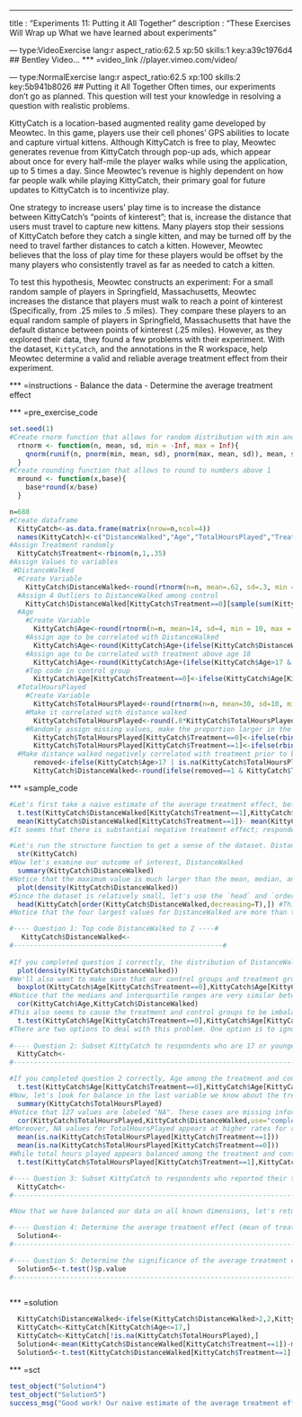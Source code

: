 --- 
title       : "Experiments 11: Putting it All Together"
description : "These Exercises Will Wrap up What we have learned about experiments"
  
--- type:VideoExercise lang:r aspect_ratio:62.5 xp:50 skills:1 key:a39c1976d4
## Bentley Video...
*** =video_link
//player.vimeo.com/video/
 

--- type:NormalExercise lang:r aspect_ratio:62.5 xp:100 skills:2 key:5b941b8026
## Putting it All Together
Often times, our experiments don't go as planned. This question will test your knowledge in resolving a question with realistic problems.

KittyCatch is a location-based augmented reality game developed by Meowtec. In this game, players use their cell phones' GPS abilities to locate and capture virtual kittens. Although KittyCatch is free to play, Meowtec generates revenue from KittyCatch through pop-up ads, which appear about once for every half-mile the player walks while using the application, up to 5 times a day. Since Meowtec's revenue is highly dependent on how far people walk while playing KittyCatch, their primary goal for future updates to KittyCatch is to incentivize play. 

One strategy to increase users' play time is to increase the distance between KittyCatch's "points of kinterest"; that is, increase the distance that users must travel to capture new kittens. Many players stop their sessions of KittyCatch before they catch a single kitten, and may be turned off by the need to travel farther distances to catch a kitten. However, Meowtec believes that the loss of play time for these players would be offset by the many players who consistently travel as far as needed to catch a kitten. 

To test this hypothesis, Meowtec constructs an experiment: For a small random sample of players in Springfield, Massachusetts, Meowtec increases the distance that players must walk to reach a point of kinterest (Specifically, from .25 miles to .5 miles). They compare these players to an equal random sample of players in Springfield, Massachusetts that have the default distance between points of kinterest (.25 miles). However, as they explored their data, they found a few problems with their experiment. With the dataset, `KittyCatch`, and the annotations in the R workspace, help Meowtec determine a valid and reliable average treatment effect from their experiment.

*** =instructions
- Balance the data
- Determine the average treatment effect

*** =pre_exercise_code
```{r}
set.seed(1)
#Create rnorm function that allows for random distribution with min and max
  rtnorm <- function(n, mean, sd, min = -Inf, max = Inf){
    qnorm(runif(n, pnorm(min, mean, sd), pnorm(max, mean, sd)), mean, sd)
  }
#Create rounding function that allows to round to numbers above 1
  mround <- function(x,base){ 
    base*round(x/base) 
  } 

n=688
#Create dataframe
  KittyCatch<-as.data.frame(matrix(nrow=n,ncol=4))
  names(KittyCatch)<-c("DistanceWalked","Age","TotalHoursPlayed","Treatment")
#Assign Treatment randomly
  KittyCatch$Treatment<-rbinom(n,1,.35)
#Assign Values to variables
 #DistanceWalked
  #Create Variable
    KittyCatch$DistanceWalked<-round(rtnorm(n=n, mean=.62, sd=.3, min = 0, max = 1.3),2)
  #Assign 4 Outliers to DistanceWalked among control
    KittyCatch$DistanceWalked[KittyCatch$Treatment==0][sample(sum(KittyCatch$Treatment==0),4)]<-round(rtnorm(n=4, mean=7.00, sd=.6, min = 5, max = 9),2)
  #Age
    #Create Variable
      KittyCatch$Age<-round(rtnorm(n=n, mean=14, sd=4, min = 10, max = 40))
    #Assign age to be correlated with DistanceWalked
      KittyCatch$Age<-round(KittyCatch$Age+(ifelse(KittyCatch$DistanceWalked>median(KittyCatch$DistanceWalked),2,-2)))
    #Assign age to be correlated with treatment above age 18
      KittyCatch$Age<-round(KittyCatch$Age+(ifelse(KittyCatch$Age>17 & KittyCatch$Treatment==1,4,0)))
    #Top code in control group
      KittyCatch$Age[KittyCatch$Treatment==0]<-ifelse(KittyCatch$Age[KittyCatch$Treatment==0]>18,18,KittyCatch$Age[KittyCatch$Treatment==0])
  #TotalHoursPlayed
    #Create Variable
      KittyCatch$TotalHoursPlayed<-round(rtnorm(n=n, mean=30, sd=10, min = 1, max = 50))
    #Make it correlated with distance walked
      KittyCatch$TotalHoursPlayed<-round(.8*KittyCatch$TotalHoursPlayed + .2*KittyCatch$TotalHoursPlayed*KittyCatch$DistanceWalked)
    #Randomly assign missing values, make the proportion larger in the treatment; and make the likelihood for NA correlate with larger values
      KittyCatch$TotalHoursPlayed[KittyCatch$Treatment==0]<-ifelse(rbinom(sum(KittyCatch$Treatment==0),1,(.05+.05*KittyCatch$TotalHoursPlayed[KittyCatch$Treatment==0]/mean(KittyCatch$TotalHoursPlayed))),NA,KittyCatch$TotalHoursPlayed[KittyCatch$Treatment==0])
      KittyCatch$TotalHoursPlayed[KittyCatch$Treatment==1]<-ifelse(rbinom(sum(KittyCatch$Treatment==1),1,(.25+.05*KittyCatch$TotalHoursPlayed[KittyCatch$Treatment==1]/mean(KittyCatch$TotalHoursPlayed,na.rm = T))),NA,KittyCatch$TotalHoursPlayed[KittyCatch$Treatment==1])
  #Make distance walked negatively correlated with treatment prior to balance, and positvely correlated with treatment after balance
      removed<-ifelse(KittyCatch$Age>17 | is.na(KittyCatch$TotalHoursPlayed),1,0)
      KittyCatch$DistanceWalked<-round(ifelse(removed==1 & KittyCatch$Treatment==0,1.5*KittyCatch$DistanceWalked,ifelse(removed==0 & KittyCatch$Treatment==1,1.3*KittyCatch$DistanceWalked,KittyCatch$DistanceWalked)),2)

```
*** =sample_code
```{r}
#Let's first take a naive estimate of the average treatment effect, before testing or correcting for imbalance in the dataset
  t.test(KittyCatch$DistanceWalked[KittyCatch$Treatment==1],KittyCatch$DistanceWalked[KittyCatch$Treatment==0])
  mean(KittyCatch$DistanceWalked[KittyCatch$Treatment==1])- mean(KittyCatch$DistanceWalked[KittyCatch$Treatment==0])
#It seems that there is substantial negative treatment effect; respondents walked less in the treatment than in the control. But is this finding reliable?

#Let's run the structure function to get a sense of the dataset. DistanceWalked is our outcome of interest, and Treatment is the key independent variable that we care about. TotalHoursPlayed refers to how many hours the user has put into KittyCatch in total.
  str(KittyCatch)
#Now let's examine our outcome of interest, DistanceWalked
  summary(KittyCatch$DistanceWalked)
#Notice that the maximum value is much larger than the mean, median, and 3rd quartile of the dataset. This outlier might bias our t.test results by violating its assumption that the data is normally distributed. See density plot below to observe the long right tail in the distribution of DistanceWalked.
  plot(density(KittyCatch$DistanceWalked))
#Since the dataset is relatively small, let's use the `head` and `order` commands to examine the highest DistanceWalked observations in the dataset
  head(KittyCatch[order(KittyCatch$DistanceWalked,decreasing=T),]) #This syntax shows us 6 observations, sorted by the largest value for DistanceWalked
#Notice that the four largest values for DistanceWalked are more than three times as large as the 5th largest value for DistanceWalked. These are clearly outliers. However, we should also note that all of these values are in the control group, so removing them from our dataset, as we had done with previous outliers, might also bias our estimates by lowering the mean values for the treatment group. Instead, let's top code these values so that they are still the largest values in the dataset, but so that they are not outliers and do not violate our assumptions of normality. Top coding can be arbitrary (and there are better methods for handling outliers), but for this assignment, let's just assign all DistanceWalked observations above a value of 2 to 2

#---- Question 1: Top code DistanceWalked to 2 ----#
   KittyCatch$DistanceWalked<- 
#----------------------------------------------------#
    
#If you completed question 1 correctly, the distribution of DistanceWalked should look much more normal
  plot(density(KittyCatch$DistanceWalked))
#We'll also want to make sure that our control groups and treatment groups are balanced. Let's compare the age of the control group and treatment group with boxplots
  boxplot(KittyCatch$Age[KittyCatch$Treatment==0],KittyCatch$Age[KittyCatch$Treatment==1],names=c("Control","Treatment"))
#Notice that the medians and interquartile ranges are very similar between the treatment and control groups, but that the largest values in the treatment group rest much higher than in the control group. It turns out that this did not happen by chance; by default, KittyCatch only requires respondents to enter their ages if they state that they are younger than 18; however, for the experiment, all respondents in the treatment group were required to enter their ages. It could be problematic if the ages among the treatment group are different than those in the control group, especially if Age is correlated with DistanceWalked, which, as demonstrated below, it is.
  cor(KittyCatch$Age,KittyCatch$DistanceWalked)
#This also seems to cause the treatment and control groups to be imbalanced with regard to age.
  t.test(KittyCatch$Age[KittyCatch$Treatment==0],KittyCatch$Age[KittyCatch$Treatment==1])
#There are two options to deal with this problem. One option is to ignore it, as we know that age was top coded in the control group, and may entirely be the cause of the imbalance between the treatment and control group. However, what if people who opted into the treatment group tended to be older on average? This could bias our results. A simple way to deal with this problem is to subset the data to only use observations we can be sure are similarly aged. Since we can only be sure of the age of respondents in the treatment group for those younger than 18, let's subset the dataset to only include respondents who are 17 or younger.
  
#---- Question 2: Subset KittyCatch to respondents who are 17 or younger ----#
  KittyCatch<-
#----------------------------------------------------------------------------#

#If you completed question 2 correctly, Age among the treatment and control groups should now be balanced
  t.test(KittyCatch$Age[KittyCatch$Treatment==0],KittyCatch$Age[KittyCatch$Treatment==1])
#Now, let's look for balance in the last variable we know about the treatment and control groups, TotalHoursPlayed.
  summary(KittyCatch$TotalHoursPlayed)
#Notice that 127 values are labeled "NA". These cases are missing information, in large part because KittyCatch allows users to opt out of recording how many hours they play. However, as shown below, TotalHours played appears to be correlated with DistanceWalked.
  cor(KittyCatch$TotalHoursPlayed,KittyCatch$DistanceWalked,use="complete")
#Moreover, NA values for TotalHoursPlayed appears at higher rates for respondents in the treatment group than in the control group
  mean(is.na(KittyCatch$TotalHoursPlayed[KittyCatch$Treatment==1]))
  mean(is.na(KittyCatch$TotalHoursPlayed[KittyCatch$Treatment==0]))
#While total hours played appears balanced among the treatment and control groups for those whose information is available (see t.test below), the fact that its missingness is correlated with DistanceWalked and patterned among the treatment and control groups is cause for concern. Specifically, this could suggest that respondents in the treatment group play more KittyCatch than those in the control group, and are likely to walk further with KittyCatch due to this. A simple solution to this problem then, is listwise deletion; that is, removing respondents from our sample who did not report their total hours played.
  t.test(KittyCatch$TotalHoursPlayed[KittyCatch$Treatment==1],KittyCatch$TotalHoursPlayed[KittyCatch$Treatment==0])

#---- Question 3: Subset KittyCatch to respondents who reported their total hours played ----#
  KittyCatch<-
#--------------------------------------------------------------------------------------------#

#Now that we have balanced our data on all known dimensions, let's return the average treatment effect, and test whether it is significant

#---- Question 4: Determine the average treatment effect (mean of treatment - mean of control) ----#
  Solution4<-
#--------------------------------------------------------------------------------------------------#

#---- Question 5: Determine the significance of the average treatment effect (via a t.test) -------#
  Solution5<-t.test()$p.value
#--------------------------------------------------------------------------------------------------#
  
```
*** =solution
```{r}
  KittyCatch$DistanceWalked<-ifelse(KittyCatch$DistanceWalked>2,2,KittyCatch$DistanceWalked)
  KittyCatch<-KittyCatch[KittyCatch$Age<=17,]
  KittyCatch<-KittyCatch[!is.na(KittyCatch$TotalHoursPlayed),]
  Solution4<-mean(KittyCatch$DistanceWalked[KittyCatch$Treatment==1])-mean(KittyCatch$DistanceWalked[KittyCatch$Treatment==0])
  Solution5<-t.test(KittyCatch$DistanceWalked[KittyCatch$Treatment==1],KittyCatch$DistanceWalked[KittyCatch$Treatment==0])$p.value
```
*** =sct
```{r}
test_object("Solution4")
test_object("Solution5")
success_msg("Good work! Our naive estimate of the average treatment effect was opposite of our estimate after we tried to balance the data. However, we had to ignore a large fraction of our observations to get to that conclusion. This is the difficulty of computing conditional average treatment effects with t.tests. However, this problem can be sidestepped with regression models. Our next module teaches how to use regression models in detail.")
```
